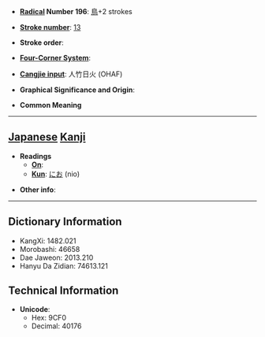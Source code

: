 * '''[[Wiktionary:Chinese radical index| Radical]] Number 196''': [[Wiktionary:Chinese radical index 鳥|鳥]]+2 strokes

* '''[[Wiktionary:Chinese total strokes index|Stroke number]]''': [[Wiktionary:Chinese total strokes index 13|13]]

* '''Stroke order''': 

* '''[[Wiktionary:Chinese four corner index|Four-Corner System]]''': 

* '''[[Wiktionary:Chinese Cangjie index|Cangjie input]]''': 人竹日火 (OHAF)

* '''Graphical Significance and Origin''': 

* '''Common Meaning'''

----

== [[Japanese]] [[Kanji]] ==

* '''Readings'''
** '''[[On]]''': 
** '''[[Kun]]''': [[にお]] (nio)

* '''Other info''':  

----

== Dictionary Information ==

* KangXi: 1482.021
* Morobashi: 46658
* Dae Jaweon: 2013.210
* Hanyu Da Zidian: 74613.121

== Technical Information ==

* '''Unicode''':
** Hex: 9CF0
** Decimal: 40176